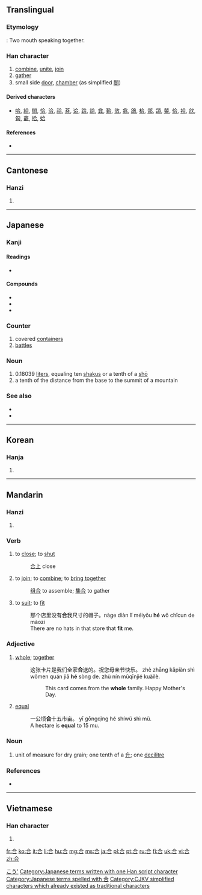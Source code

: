 {{also|閤|슴}}
==Translingual==
{{stroke order}}

===Etymology===
{{Han compound|亼|口|t2=mouth|ls=ic}} : Two mouth speaking together.

===Han character===
{{Han char|rn=30|rad=口|as=03|sn=6|four=8060<sub>1</sub>|canj=人一口 (OMR)|ids=⿱[[亼]][[口]]}}

# [[combine]], [[unite]], [[join]]
# [[gather]]
# small side [[door]], [[chamber]] (as simplified [[閤]])
====Derived characters====
* [[哈]], [[給]], [[閤]], [[恰]], [[洽]], [[祫]], [[荅]], [[䢔]], [[跲]], [[詥]], [[弇]], [[鞈]], [[㪉]], [[翕]], [[鴿]], [[㭘]], [[郃]], [[頜]], [[䶀]], [[佮]], [[袷]], [[欱]], [[匌]], [[龕]], [[拾]], [[姶]]

====References====
* {{Han ref|kx=0174.240|dkj=03287|dj=0387.170|hdz=10581.010|uh=5408|ud=21512|bh=A658|bd=42584}}

----

==Cantonese==

===Hanzi===
{{yue-hanzi|jyut=[[gap3]], [[hap6]]|y=gap3, hap6}}

# {{defn|lang=yue|sort=口03}}

----

==Japanese==

===Kanji===
{{ja-kanji|grade=2|rs=口03}}

====Readings====
* {{ja-readings|on=[[ごう]] (gō), [[かっ]] (kaQ), [[がっ]] (gaQ)|kun=[[あう]] (au), [[あい]] ([[合 い]], ai), [[あわせる]] (awaseru)}}

====Compounds====
* {{term|合憎||[[unfortunately]]|tr=あいにく, ainiku|lang=ja|sc=Jpan}}
* {{term|連合||[[union]], [[alliance]], [[combination]]|tr=れんごう, rengō|lang=ja|sc=Jpan}}
* {{term|総合||synthesis, consolidation|tr=そうごう, sōgō|lang=ja|sc=Jpan}}

===Counter===
{{ja-pos|ごう|counter}} 

# covered [[container]]s
# [[battle]]s

===Noun===
{{ja-noun|k|hira=ごう|rom=gō}} 

# 0.18039 [[liter]]s, equaling ten [[shaku]]s or a tenth of a [[shō]]
# a tenth of the distance from the base to the summit of a mountain

===See also===
* {{l|ja|勺|tr=しゃく, ''shaku''}}
* {{l|ja|升|tr=しょう, ''shō''}} 

[[Category:ja:Units of measure|こう']] 
[[Category:Japanese terms written with one Han script character]]
[[Category:Japanese terms spelled with 合]]
----

==Korean==

===Hanja===
{{ko-hanja|hangeul=[[합]], [[갑]]|rv=hap, gap|mr=hap, kap}}

# {{defn|lang=ko|sort=口03}}

----

==Mandarin==

===Hanzi===
{{cmn-hanzi|pin=[[hé]] ([[he2]])|wg=ho<sup>2</sup>}}

# {{defn|lang=cmn|sort=口03}}

===Verb===
{{cmn-verb|ts|pin=hé|pint=he2}}

# to [[close]]; to [[shut]]
#: [[合上]] close
# to [[join]]; to [[combine]]; to [[bring together]]
#: [[组合]] to  assemble; [[集合]] to gather
# to [[suit]]; to [[fit]]
#: 那个店里没有'''合'''我尺寸的帽子。nàge diàn lǐ méiyǒu '''hé''' wǒ chǐcun de màozi
#: There are no hats in that store that '''fit''' me.

===Adjective===
{{cmn-adj|ts|pin=hé|pint=he2}}

# [[whole]]; [[together]]
#: 这张卡片是我们全家'''合'''送的。祝您母亲节快乐。 zhè zhāng kǎpiàn shì wǒmen quán jiā '''hé''' sòng de. zhù nín mǔqīnjié kuàilè.
#:: This card comes from the '''whole''' family. Happy Mother's Day.
# [[equal]]
#: 一公顷'''合'''十五市亩。 yī gōngqǐng hé shíwǔ shì mǔ.
#: A hectare is '''equal''' to 15 mu.

===Noun===
{{cmn-noun|ts|pin=gě|pint=ge3}}

# unit of measure for dry grain; one tenth of a [[升]]; one [[decilitre]]

===References===
* {{cite web
| url = http://www.mdbg.net/chindict/chindict.php?page=worddict&wdrst=0&wdqb=合
| title = 合
| work = MDBG English to Chinese dictionary ( Based on CC-CEDICT )
| language = Mandarin/English
| accessdate = 2014-03-17}}
----

==Vietnamese==

===Han character===
{{vi-hantu|[[hiệp]], [[hợp]], [[cáp]], [[cóp]], [[góp]], [[gộp]], [[họp]], [[hạp]]|rs=口03}}

# {{defn|lang=vi|sort=口03}}

[[Category:CJKV simplified characters which already existed as traditional characters]]

[[fr:合]]
[[ko:合]]
[[it:合]]
[[li:合]]
[[hu:合]]
[[mg:合]]
[[ms:合]]
[[ja:合]]
[[pl:合]]
[[pt:合]]
[[ru:合]]
[[fi:合]]
[[uk:合]]
[[vi:合]]
[[zh:合]]